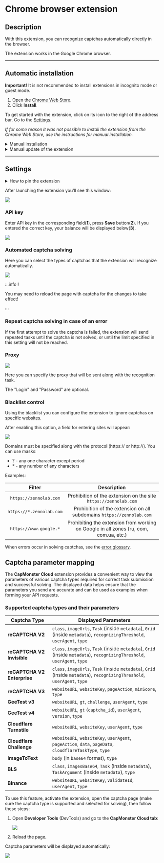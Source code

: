 ﻿---
sidebar_position: 0
---


<ArticleHead slug="extension/extension-main" />

# Chrome browser extension
## Description
With this extension, you can recognize captchas automatically directly in the browser.

The extension works in the Google Chrome browser.

-----
## Automatic installation
**Important!** It is not recommended to install extensions in incognito mode or guest mode.

1. Open the [Chrome Web Store](https://chrome.google.com/webstore/detail/capmonster-cloud-%E2%80%94-automa/pabjfbciaedomjjfelfafejkppknjleh?hl=en).
2. Click **Install**.

To get started with the extension, click on its icon to the right of the address bar. Go to the [Settings](extension-main.md#settings).

*If for some reason it was not possible to install the extension from the Chrome Web Store, use the instructions for manual installation.*

<details>
    <summary>Manual installation</summary>

1. Download the [archive with the extension](https://zenno.link/chrome-actual-build).

2. Unpack it to any folder. 
   
   **WARNING**: the folder shouldn’t be deleted, otherwise the extension stop working.
3. In the Google Chrome browser open the “Extension” page. There are several ways to do this:
   1. Type `chrome://extensions` in the address bar of a browser and press **Enter**.
   2. From the menu: click the three vertical dots in the upper right corner (near the profile picture), then **More Tools** -> **Extensions**.

  ![](./images/extension-main-firefox/359d5afb-d644-45c2-a882-e7fc3da759eb.png)

   3. Or go to the Google Chrome settings and select **Extensions** (at the very bottom) in the right menu.

  ![](./images/extension-main-firefox/61a9b824-b0d2-4808-8bb8-feac4b25d0b7.png)

4. Enable **Developer Mode**.
5. Then click on **Load unpacked**.

  ![](./images/extension-main-firefox/load-unpacked.png)

6. Find and choose the folder where you unpacked the extension.
7. After that the extension should appear in the list of the installed extensions.

![](./images/extension-main-firefox/919a2eab-1651-4b48-8980-b69346d700fd.png)

  </details>

<details>
    <summary>Manual update of the extension</summary>

If you are installing the extension over the previous version, then when you update the original extension files, you also need to click the update button on the **Extensions** page (how to open this page is described above in the **Manual installation** section).

![](./images/extension-main-firefox/manual-update.png)
</details>

-----
## Settings
<details>
    <summary>How to pin the extension</summary>

By default the installed extension is hidden. To pin it you have to click on the **Pin** button:

![](./images/extension-main-firefox/pin1.png)
</details>

After launching the extension you’ll see this window:

![](./images/extension-main-firefox/ext.screen.en.png)
### <a name="id-browserextension-apikey"></a>API key
Enter API key in the corresponding field(**1**), press **Save** button(**2**). If you entered the correct key, your balance will be displayed below(**3**).

![](./images/extension-main-firefox/api-key.png)
### <a name="id-browserextension-automaticcaptchasolving"></a>Automated captcha solving
Here you can select the types of captchas that the extension will recognize automatically.

![](./images/extension-main-firefox/extension.example.png)

:::info !

You may need to reload the page with captcha for the changes to take effect!

:::
### <a name="id-browserextension-repeatcaptchasolvingincaseofanerror"></a>Repeat captcha solving in case of an error
If the first attempt to solve the captcha is failed, the extension will send repeated tasks until the captcha is not solved, or until the limit specified in this setting will not be reached.
### <a name="id-browserextension-proxy"></a>Proxy
![](./images/extension-main-firefox/proxy.png) 

Here you can specify the proxy that will be sent along with the recognition task.

The "Login" and "Password" are optional.
### <a name="id-browserextension-blacklistcontrol"></a>Blacklist control
Using the blacklist you can configure the extension to ignore captchas on specific websites.

After enabling this option, a field for entering sites will appear:

![](./images/extension-main-firefox/blacklist-control.png)

Domains must be specified along with the protocol (https:// or http://).
You can use masks:

- ? - any one character except period
- \* - any number of any characters

Examples:

|**Filter**|**Description**|
| :-: | :-: |
|`https://zennolab.com`|Prohibition of the extension on the site `https://zennolab.com`|
|`https://*.zennolab.com`|Prohibition of the extension on all subdomains `https://zennolab.com`|
|`https://www.google.*`|Prohibiting the extension from working on Google in all zones (ru, com, com.ua, etc.)|

When errors occur in solving captchas, see the [error glossary](/api/api-errors.md).

## Captcha parameter mapping

The **CapMonster Cloud** extension provides a convenient way to view the parameters of various captcha types required for correct task submission and successful solving. The displayed data helps ensure that the parameters you send are accurate and can be used as examples when forming your API requests.

### Supported captcha types and their parameters

| Captcha Type                | Displayed Parameters                                                                                                      |
| --------------------------- | ------------------------------------------------------------------------------------------------------------------------- |
| **reCAPTCHA V2**            | `class`, `imageUrls`, `Task` (inside `metadata`), `Grid` (inside `metadata`), `recognizingThreshold`, `userAgent`, `type` |
| **reCAPTCHA V2 Invisible**  | `class`, `imageUrls`, `Task` (inside `metadata`), `Grid` (inside `metadata`), `recognizingThreshold`, `userAgent`, `type` |
| **reCAPTCHA V2 Enterprise** | `class`, `imageUrls`, `Task` (inside `metadata`), `Grid` (inside `metadata`), `recognizingThreshold`, `userAgent`, `type` |
| **reCAPTCHA V3**            | `websiteURL`, `websiteKey`, `pageAction`, `minScore`, `type`                                                              |
| **GeeTest v3**              | `websiteURL`, `gt`, `challenge`, `userAgent`, `type`                                                                      |
| **GeeTest v4**              | `websiteURL`, `gt` (`captcha_id`), `userAgent`, `version`, `type`                                                         |
| **Cloudflare Turnstile**    | `websiteURL`, `websiteKey`, `userAgent`, `type`                                                                           |
| **Cloudflare Challenge**    | `websiteURL`, `websiteKey`, `userAgent`, `pageAction`, `data`, `pageData`, `cloudflareTaskType`, `type`                   |
| **ImageToText**             | `body` (in `base64` format), `type`                                                                                       |
| **BLS**                     | `class`, `imagesBase64`, `Task` (inside `metadata`), `TaskArgument` (inside `metadata`), `type`                           |
| **Binance**                 | `websiteURL`, `websiteKey`, `validateId`, `userAgent`, `type`                                                             |

To use this feature, activate the extension, open the captcha page (make sure the captcha type is supported and selected for solving), then follow these steps:

1. Open **Developer Tools** (DevTools) and go to the **CapMonster Cloud tab**:  
   
   ![](./images/params_extension.png)

2. Reload the page.

Captcha parameters will be displayed automatically:  

![](./images/params_extension1.png)